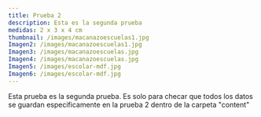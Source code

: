 ```yaml
---
title: Prueba 2
description: Esta es la segunda prueba
medidas: 2 x 3 x 4 cm
thumbnail: /images/macanazoescuelas1.jpg
Imagen2: /images/macanazoescuelas1.jpg
Imagen3: /images/macanazoescuelas.jpg
Imagen4: /images/macanazoescuelas.jpg
Imagen5: /images/escolar-mdf.jpg
Imagen6: /images/escolar-mdf.jpg
---
```

E﻿sta prueba es la segunda prueba. Es solo para checar que todos los datos se guardan especificamente en la prueba 2 dentro de la carpeta "content"
